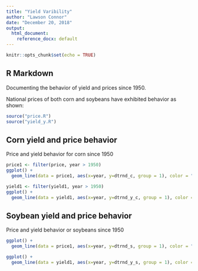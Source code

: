 ```yaml
---
title: "Yield Varibility"
author: "Lawson Connor"
date: "December 20, 2018"
output: 
  html_document:
    reference_docx: default
---
```


```r
knitr::opts_chunk$set(echo = TRUE)
```

## R Markdown

Documenting the behavior of yield and prices since 1950.

National prices of both corn and soybeans have exhibited behavior as shown:

```r
source("price.R")
source("yield_y.R")
```
## Corn yield and price behavior

Price and yield behavior for corn since 1950

```r
price1 <- filter(price, year > 1950)
ggplot() +
  geom_line(data = price1, aes(x=year, y=dtrnd_c, group = 1), color = "black")

yield1 <- filter(yield1, year > 1950)
ggplot() +
  geom_line(data = yield1, aes(x=year, y=dtrnd_y_c, group = 1), color = "black")
```

## Soybean yield and price behavior

Price and yield behavior or soybeans since 1950

```r
ggplot() +
  geom_line(data = price1, aes(x=year, y=dtrnd_s, group = 1), color = "black")

ggplot() +
  geom_line(data = yield1, aes(x=year, y=dtrnd_y_s, group = 1), color = "black")
```

